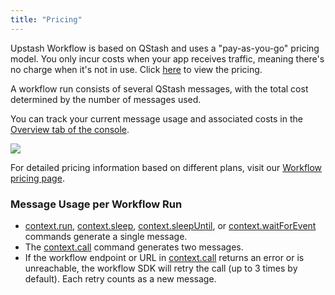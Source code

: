 ```yaml
---
title: "Pricing"
---
```

Upstash Workflow is based on QStash and uses a "pay-as-you-go" pricing model. You only incur costs when your app receives traffic, meaning there's no charge when it's not in use. Click [here](https://upstash.com/pricing/workflow) to view the pricing.

A workflow run consists of several QStash messages, with the total cost determined by the number of messages used.

You can track your current message usage and associated costs in the [Overview tab of the console](https://console.upstash.com/qstash?tab=details).

<Frame>
  <img src="/img/qstash/message_cost.png" />
</Frame>

For detailed pricing information based on different plans, visit our [Workflow pricing page](https://upstash.com/pricing/workflow).

### Message Usage per Workflow Run

- [context.run](/workflow/basics/context#context-run), [context.sleep](/workflow/basics/context#context-sleep), [context.sleepUntil](/workflow/basics/context#context-sleepuntil), or [context.waitForEvent](/workflow/basics/context#context-waitforevent) commands generate a single message.
- The [context.call](/workflow/basics/context#context-call) command generates two messages.
- If the workflow endpoint or URL in [context.call](/workflow/basics/context#context-call) returns an error or is unreachable, the workflow SDK will retry the call (up to 3 times by default). Each retry counts as a new message.


